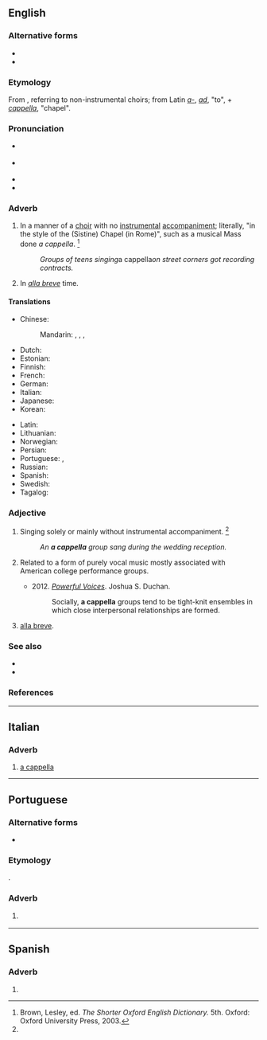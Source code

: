 ==English==
{{wikipedia}}

===Alternative forms===
* {{l|en|a capella}}
* {{l|en|acapella}}

===Etymology===
From {{etyl|it|en}} {{m|it|[[alla]] [[cappella]]||in the manner of the [Sistine] chapel}}, referring to non-instrumental choirs; from Latin ''[[a-]]'', ''[[ad]]'', "to", + ''[[cappella]]'', "chapel".

===Pronunciation===
* {{a|UK}} {{IPA|/ˌæ.kəˈpɛl.ə/|/ˌæ.kæˈpɛl.ə/|lang=en}}
* {{a|US}} {{IPA|/ˌɑ kə.ˈpɛl.ə/|lang=en}}
* {{rhymes|ɛlə|lang=en}}
* {{audio|En-us-a_cappella.ogg|Audio (US)|lang=en}}

===Adverb===
{{en-adv|-}}

# {{lb|en|music}} In a manner of a [[choir]] with no [[instrumental]] [[accompaniment]]; literally, "in the style of the (Sistine) Chapel (in Rome)", such as a musical Mass done ''a cappella''. {{defdate|First attested in the late 19th century.}}<ref name=SOED>Brown, Lesley, ed. ''The Shorter Oxford English Dictionary.'' 5th. Oxford: Oxford University Press, 2003.</ref>
#: ''Groups of teens singing ''a cappella'' on street corners got recording contracts.''
# {{lb|en|obsolete|music}} In ''[[alla breve]]'' time.

====Translations====
{{trans-top|performed by a choir with no instrumental accompaniment}}
* Chinese:
*: Mandarin: {{t|cmn|阿卡貝拉}}, {{t|cmn|阿卡贝拉|tr=ākǎbèilā}}, {{t+|cmn|無伴奏合唱}}, {{t+|cmn|无伴奏合唱|tr=wúbànzòu héchàng}}
* Dutch: {{t+|nl|a capella}}
* Estonian: {{t+|et|a cappella}}
* Finnish: {{t|fi|a cappella}}
* French: {{t+|fr|a cappella}}
* German: {{t+|de|a cappella}}
* Italian: {{t|it|a cappella}}
* Japanese: {{t|ja|アカペラに|tr=akapera ni}}
* Korean: {{t|ko|[[반주]] [[없게]]|sc=Hang}}
{{trans-mid}}
* Latin: {{t|la|ad sacellum}}
* Lithuanian: {{t|lt|kapela}}
* Norwegian: {{t+|no|a cappella}}
* Persian: {{t|fa|بی‌ساز|tr=bi-sâz|sc=fa-Arab}}
* Portuguese: {{t+|pt|a cappella}}, {{t+|pt|a capela}}
* Russian: {{t+|ru|а капе́лла|tr=a kapɛ́lla}}
* Spanish: {{t|es|a cappella}}
* Swedish: {{t+|sv|a cappella}}
* Tagalog: {{t|tl|sayil}}
{{trans-bottom}}

===Adjective===
{{en-adj|-}}

# {{lb|en|music}} Singing solely or mainly without instrumental accompaniment. {{defdate|First attested in the late 19th century.}}<ref name=SOED/>
#: ''An '''a cappella''' group sang during the wedding reception.''
# {{lb|en|music|US}} Related to a form of purely vocal music mostly associated with American college performance groups.
#* 2012. [https://books.google.com/books?id=kLC0VxIKy8sC&pg=PA2&dq=%22a+cappella%22+united+states+collegiate&hl=en&sa=X&ei=8RCiVcmELYvq-QGWzbuICw&ved=0CDoQ6AEwBQ#v=onepage&q=%22a%20cappella%22%20united%20states%20collegiate&f=false ''Powerful Voices'']. Joshua S. Duchan.
#*: Socially, '''a cappella''' groups tend to be tight-knit ensembles in which close interpersonal relationships are formed.
# {{lb|en|obsolete|music}} [[alla breve]].

===See also===
* {{l|en|cappella}}
* {{l|en|chapel}}

===References===
<references/>

----

==Italian==

===Adverb===
{{it-adv}}

# {{lb|it|music}} [[#English|a cappella]]

----

==Portuguese==

===Alternative forms===
* {{l|pt|a capela}}

===Etymology===
{{bor|pt|it|a cappella}}.

===Adverb===
{{pt-adv|-}}

# {{lb|pt|music}} {{l|en|a cappella}} {{gloss|performed by a choir with no instrumental accompaniment}}

----

==Spanish==

===Adverb===
{{es-adv}}

# {{l|en|a cappella}}